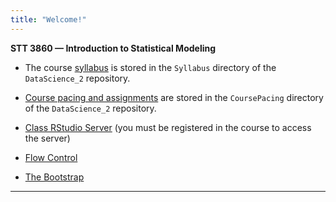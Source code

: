```yaml
---
title: "Welcome!"
---
```


**STT 3860 --- Introduction to Statistical Modeling**

* The course [syllabus](./Syllabus/SyllabusDS2Spring25.html) is stored in the `Syllabus` directory of the `DataScience_2` repository.

* [Course pacing and assignments](./CoursePacing/STT3860CoursePacingS2025.html) are stored in the `CoursePacing` directory of the `DataScience_2` repository.

* [Class RStudio Server](https://mathr.appstate.edu) (you must be registered in the course to access the server)

* [Flow Control](https://stat-ata-asu.github.io/STT3851ClassRepo/Rmarkdown/FlowControl.html)

* [The Bootstrap](https://stat-ata-asu.github.io/STT3851ClassRepo/Rmarkdown/TheBootstrap.html)

* * *